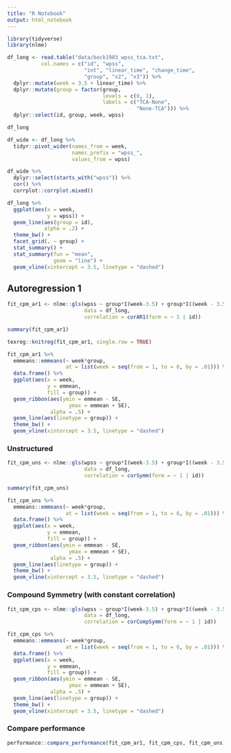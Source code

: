 ---
title: "R Notebook"
output: html_notebook
---

```{r}
library(tidyverse)
library(nlme)
```



```{r}
df_long <- read.table("data/bock1983_wpss_tca.txt",
           col.names = c("id", "wpss", 
                         "int", "linear_time", "change_time",
                         "group", "x2", "x3")) %>% 
  dplyr::mutate(week = 3.5 + linear_time) %>% 
  dplyr::mutate(group = factor(group,
                               levels = c(0, 1),
                               labels = c("TCA-None",
                                          "None-TCA"))) %>% 
  dplyr::select(id, group, week, wpss)
```


```{r}
df_long
```


```{r}
df_wide <- df_long %>% 
  tidyr::pivot_wider(names_from = week,
                     names_prefix = "wpss_",
                     values_from = wpss)
```


```{r}
df_wide %>% 
  dplyr::select(starts_with("wpss")) %>% 
  cor() %>% 
  corrplot::corrplot.mixed()
```

```{r}
df_long %>% 
  ggplot(aes(x = week,
             y = wpss)) +
  geom_line(aes(group = id),
            alpha = .2) +
  theme_bw() +
  facet_grid(. ~ group) +
  stat_summary() +
  stat_summary(fun = "mean",
               geom = "line") +
  geom_vline(xintercept = 3.5, linetype = "dashed")
```


## Autoregression 1

```{r}
fit_cpm_ar1 <- nlme::gls(wpss ~ group*I(week-3.5) + group*I((week - 3.5)^2),
                         data = df_long,
                         correlation = corAR1(form = ~ 1 | id))
```


```{r}
summary(fit_cpm_ar1)
```


```{r}
texreg::knitreg(fit_cpm_ar1, single.row = TRUE)
```


```{r}
fit_cpm_ar1 %>% 
  emmeans::emmeans(~ week*group,
                   at = list(week = seq(from = 1, to = 6, by = .01))) %>% 
  data.frame() %>% 
  ggplot(aes(x = week,
             y = emmean,
             fill = group)) +
  geom_ribbon(aes(ymin = emmean - SE,
                    ymax = emmean + SE),
              alpha = .5) +
  geom_line(aes(linetype = group)) +
  theme_bw() +
  geom_vline(xintercept = 3.5, linetype = "dashed")
```

### Unstructured

```{r}
fit_cpm_uns <- nlme::gls(wpss ~ group*I(week-3.5) + group*I((week - 3.5)^2),
                         data = df_long,
                         correlation = corSymm(form = ~ 1 | id))
```


```{r}
summary(fit_cpm_uns)
```



```{r}
fit_cpm_uns %>% 
  emmeans::emmeans(~ week*group,
                   at = list(week = seq(from = 1, to = 6, by = .01))) %>% 
  data.frame() %>% 
  ggplot(aes(x = week,
             y = emmean,
             fill = group)) +
  geom_ribbon(aes(ymin = emmean - SE,
                    ymax = emmean + SE),
              alpha = .5) +
  geom_line(aes(linetype = group)) +
  theme_bw() +
  geom_vline(xintercept = 3.5, linetype = "dashed")
```




### Compound Symmetry (with constant correlation)

```{r}
fit_cpm_cps <- nlme::gls(wpss ~ group*I(week-3.5) + group*I((week - 3.5)^2),
                         data = df_long,
                         correlation = corCompSymm(form = ~ 1 | id))
```





```{r}
fit_cpm_cps %>% 
  emmeans::emmeans(~ week*group,
                   at = list(week = seq(from = 1, to = 6, by = .01))) %>% 
  data.frame() %>% 
  ggplot(aes(x = week,
             y = emmean,
             fill = group)) +
  geom_ribbon(aes(ymin = emmean - SE,
                    ymax = emmean + SE),
              alpha = .5) +
  geom_line(aes(linetype = group)) +
  theme_bw() +
  geom_vline(xintercept = 3.5, linetype = "dashed")
```


### Compare performance


```{r}
performance::compare_performance(fit_cpm_ar1, fit_cpm_cps, fit_cpm_uns)
```

